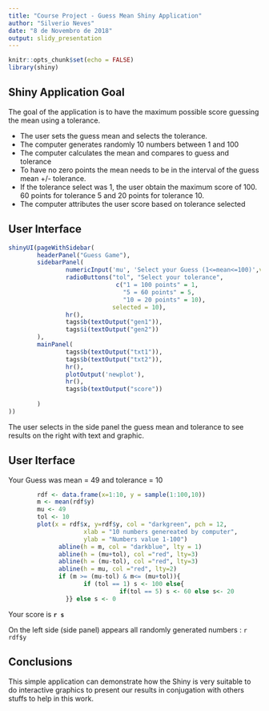 ```yaml
---
title: "Course Project - Guess Mean Shiny Application"
author: "Silverio Neves"
date: "8 de Novembro de 2018"
output: slidy_presentation
---
```


```r
knitr::opts_chunk$set(echo = FALSE)
library(shiny)

```

## Shiny Application Goal


The goal of the application is to have the maximum possible score guessing the mean using a tolerance.

- The user sets the guess mean and selects the tolerance.
- The computer generates randomly 10 numbers between 1 and 100
- The computer calculates the mean and compares to guess and tolerance
- To have no zero points the mean needs to be in the interval of the guess mean +/- tolerance.
- If the tolerance select was 1, the user obtain the maximum score of 100. 60 points for tolerance 5 and 20 points for tolerance 10.
- The computer attributes the user score based on tolerance selected 

## User Interface

```r
shinyUI(pageWithSidebar(
        headerPanel("Guess Game"),
        sidebarPanel(
                numericInput('mu', 'Select your Guess (1<=mean<=100)',value = 49, min = 1, max = 100, step = 1),
                radioButtons("tol", "Select your tolerance",
                              c("1 = 100 points" = 1,
                                "5 = 60 points" = 5,
                                "10 = 20 points" = 10),
                             selected = 10),
                hr(),
                tags$b(textOutput("gen1")),
                tags$i(textOutput("gen2"))
        ),
        mainPanel(
                tags$b(textOutput("txt1")),
                tags$b(textOutput("txt2")),
                hr(),
                plotOutput('newplot'),
                hr(),
                tags$b(textOutput("score"))
                
        )
))

```
The user selects in the side panel the guess mean and tolerance to see results on the right with text and graphic. 

## User Iterface

Your Guess was mean = 49 and tolerance = 10
```r
        rdf <- data.frame(x=1:10, y = sample(1:100,10))
        m <- mean(rdf$y)
        mu <- 49
        tol <- 10
        plot(x = rdf$x, y=rdf$y, col = "darkgreen", pch = 12,
                     xlab = "10 numbers genereated by computer",
                     ylab = "Numbers value 1-100")
              abline(h = m, col = "darkblue", lty = 1)
              abline(h = (mu+tol), col ="red", lty=3)
              abline(h = (mu-tol), col ="red", lty=3)
              abline(h = mu, col ="red", lty=2)
              if (m >= (mu-tol) & m<= (mu+tol)){
                     if (tol == 1) s <- 100 else{
                               if(tol == 5) s <- 60 else s<- 20
                }} else s <- 0

```
Your score is **```r s```**

On the left side (side panel) appears all randomly generated numbers : ```r rdf$y```

## Conclusions

This simple application can demonstrate how the Shiny is very suitable to do interactive graphics to present our results in conjugation with others stuffs to help in this work.

